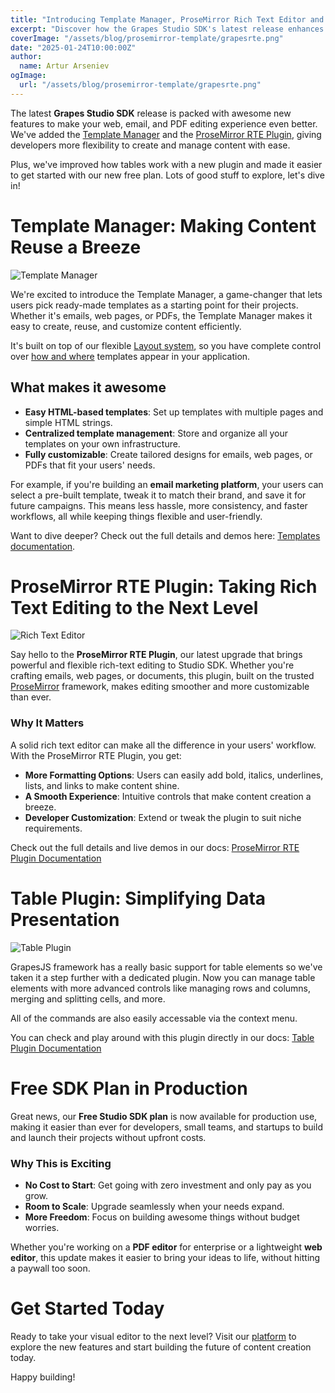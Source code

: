 ```yaml
---
title: "Introducing Template Manager, ProseMirror Rich Text Editor and more"
excerpt: "Discover how the Grapes Studio SDK's latest release enhances web, email, and PDF editors with new features like the Template Manager, ProseMirror RTE Plugin, and other plugins to elevate content creation and user experiences."
coverImage: "/assets/blog/prosemirror-template/grapesrte.png"
date: "2025-01-24T10:00:00Z"
author:
  name: Artur Arseniev
ogImage:
  url: "/assets/blog/prosemirror-template/grapesrte.png"
---
```


The latest **Grapes Studio SDK** release is packed with awesome new features to make your web, email, and PDF editing experience even better. We've added the [Template Manager](https://app.grapesjs.com/docs-sdk/configuration/templates) and the [ProseMirror RTE Plugin](https://app.grapesjs.com/docs-sdk/plugins/rte/prosemirror), giving developers more flexibility to create and manage content with ease.

Plus, we've improved how tables work with a new plugin and made it easier to get started with our new free plan. Lots of good stuff to explore, let's dive in!


# Template Manager: Making Content Reuse a Breeze

![Template Manager](/assets/blog/prosemirror-template/templates.png)

We're excited to introduce the Template Manager, a game-changer that lets users pick ready-made templates as a starting point for their projects. Whether it's emails, web pages, or PDFs, the Template Manager makes it easy to create, reuse, and customize content efficiently.

It's built on top of our flexible [Layout system](https://app.grapesjs.com/docs-sdk/configuration/layout/overview), so you have complete control over [how and where](https://app.grapesjs.com/docs-sdk/configuration/layout/components#paneltemplates) templates appear in your application.


## What makes it awesome
- **Easy HTML-based templates**: Set up templates with multiple pages and simple HTML strings.
- **Centralized template management**: Store and organize all your templates on your own infrastructure.
- **Fully customizable**: Create tailored designs for emails, web pages, or PDFs that fit your users' needs.

For example, if you're building an **email marketing platform**, your users can select a pre-built template, tweak it to match their brand, and save it for future campaigns. This means less hassle, more consistency, and faster workflows, all while keeping things flexible and user-friendly.

Want to dive deeper? Check out the full details and demos here: [Templates documentation](https://app.grapesjs.com/docs-sdk/configuration/templates).


# ProseMirror RTE Plugin: Taking Rich Text Editing to the Next Level

![Rich Text Editor](/assets/blog/prosemirror-template/rte-pm-plugin.png)

Say hello to the **ProseMirror RTE Plugin**, our latest upgrade that brings powerful and flexible rich-text editing to Studio SDK. Whether you're crafting emails, web pages, or documents, this plugin, built on the trusted [ProseMirror](https://prosemirror.net) framework, makes editing smoother and more customizable than ever.

### Why It Matters
A solid rich text editor can make all the difference in your users' workflow. With the ProseMirror RTE Plugin, you get:
- **More Formatting Options**:  Users can easily add bold, italics, underlines, lists, and links to make content shine.
- **A Smooth Experience**: Intuitive controls that make content creation a breeze.
- **Developer Customization**: Extend or tweak the plugin to suit niche requirements.

Check out the full details and live demos in our docs: [ProseMirror RTE Plugin Documentation](https://app.grapesjs.com/docs-sdk/plugins/rte/prosemirror)


# Table Plugin: Simplifying Data Presentation

![Table Plugin](/assets/blog/prosemirror-template/table-plugin.png)

GrapesJS framework has a really basic support for table elements so we've taken it a step further with a dedicated plugin. Now you can manage table elements with more advanced controls like managing rows and columns, merging and splitting cells, and more.

All of the commands are also easily accessable via the context menu.

You can check and play around with this plugin directly in our docs: [Table Plugin Documentation](https://app.grapesjs.com/docs-sdk/plugins/components/table)


# Free SDK Plan in Production

Great news, our **Free Studio SDK plan** is now available for production use, making it easier than ever for developers, small teams, and startups to build and launch their projects without upfront costs.

### Why This is Exciting
- **No Cost to Start**: Get going with zero investment and only pay as you grow.
- **Room to Scale**: Upgrade seamlessly when your needs expand.
- **More Freedom**: Focus on building awesome things without budget worries.

Whether you're working on a **PDF editor** for enterprise or a lightweight **web editor**, this update makes it easier to bring your ideas to life, without hitting a paywall too soon.


# Get Started Today

Ready to take your visual editor to the next level? Visit our [platform](https://app.grapesjs.com/) to explore the new features and start building the future of content creation today.

Happy building!

